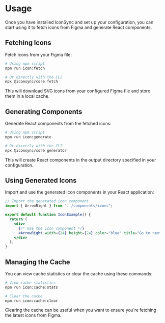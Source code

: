 # Usage

Once you have installed IconSync and set up your configuration, you can start using it to fetch icons from Figma and generate React components.

## Fetching Icons

Fetch icons from your Figma file:

```bash
# Using npm script
npm run icon:fetch

# Or directly with the CLI
npx @iconsync/core fetch
```

This will download SVG icons from your configured Figma file and store them in a local cache.

## Generating Components

Generate React components from the fetched icons:

```bash
# Using npm script
npm run icon:generate

# Or directly with the CLI
npx @iconsync/core generator
```

This will create React components in the output directory specified in your configuration.

## Using Generated Icons

Import and use the generated icon components in your React application:

```jsx
// Import the generated icon component
import { ArrowRight } from "../components/icons";

export default function IconExample() {
  return (
    <div>
      {/* Use the icon component */}
      <ArrowRight width={24} height={24} color="blue" title="Go to next page" />
    </div>
  );
}
```

## Managing the Cache

You can view cache statistics or clear the cache using these commands:

```bash
# View cache statistics
npm run icon:cache:stats

# Clear the cache
npm run icon:cache:clear
```

Clearing the cache can be useful when you want to ensure you're fetching the latest icons from Figma.
